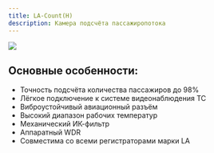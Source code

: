 ```yaml
---
title: LA-Count(H)
description: Камера подсчёта пассажиропотока
---
```


![](/img/cropped-strep-2-cutout.png)

## Основные особенности:

* Точность подсчёта количества пассажиров до 98%
* Лёгкое подключение к системе видеонаблюдения ТС
* Виброустойчивый авиационный разъём
* Высокий диапазон рабочих температур
* Механический ИК-фильтр
* Аппаратный WDR
* Совместима со всеми регистраторами марки LA
